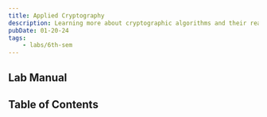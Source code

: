 ```yaml
---
title: Applied Cryptography
description: Learning more about cryptographic algorithms and their real-world use.
pubDate: 01-20-24
tags:
	- labs/6th-sem
---
```



## Lab Manual

<PDFCard
	title="AC Lab Manual"
	description="Distributed by Manipal Institute of Technology, Bengaluru."
	path="/files/ac-lab-manual.pdf"
/>

## Table of Contents

<CardList collection="labs" path="ac/" />
